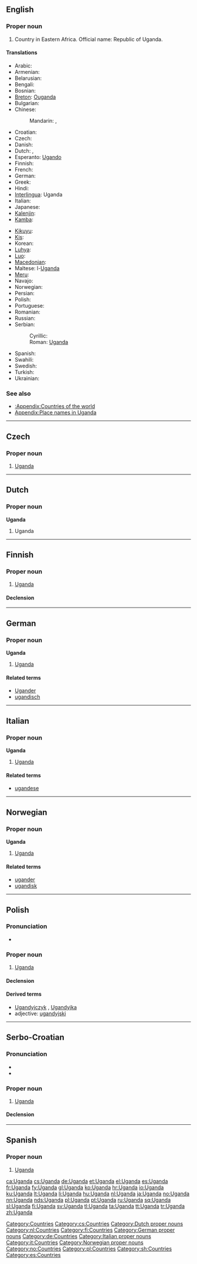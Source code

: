 ==English==
{{wikipedia}}

===Proper noun===
{{en-proper noun}}

# Country in Eastern Africa. Official name: Republic of Uganda.

====Translations====
{{trans-top|Republic of Uganda}}
* Arabic: {{t|ar|أوغندا|f|tr='ughanda}}
* Armenian: {{t-|hy|Ուգանդա|tr=Uganda}}
* Belarusian: {{t-|be|Уганда|f|tr=Uhánda|xs=Belarusian}}
* Bengali: {{t-|bn|উগান্ডা}}
* Bosnian: {{t-|bs|Uganda|f}}
* [[Breton]]: [[Ouganda]]
* Bulgarian: {{t-|bg|Уганда|f|tr=Ugánda}}
* Chinese:
*: Mandarin: {{t-|cmn|烏干達|sc=Hani}}, {{t-|cmn|乌干达|tr=Wūgāndá|sc=Hani}}
* Croatian: {{t+|hr|Uganda|f}}
* Czech: {{t+|cs|Uganda|f}}
* Danish: {{t-|da|Uganda}}
* Dutch: {{t+|nl|Uganda}}, {{t+|nl|Oeganda}}
* Esperanto: [[Ugando]]
* Finnish: {{t+|fi|Uganda}}
* French: {{t+|fr|Ouganda}}
* German: {{t+|de|Uganda}}
* Greek: {{t|el|Ουγκάντα|f|tr=Ougánda}}
* Hindi: {{t|hi|युगांडा|tr=yugāṇḍā|xs=Hindi}}
* [[Interlingua]]: Uganda
* Italian: {{t-|it|Uganda}}
* Japanese: {{t+|ja|ウガンダ|tr=Uganda}}
* [[Kalenjin]]: {{tø|kln|Uganda}}
* [[Kamba]]: {{tø|kam|Uganda}}
{{trans-mid}}
* [[Kikuyu]]: {{tø|ki|Uganda}}
* [[Kis]]: {{tø|kis|Uganda}}
* Korean: {{t+|ko|우간다|tr=Uganda|sc=Hang}}
* [[Luhya]]: {{tø|luy|Uganda}}
* [[Luo]]: {{tø|luo|Uganda}}
* [[Macedonian]]: {{t+|mk|Уганда|f|tr=Ugánda}}
* Maltese: l-[[Uganda]]
* [[Meru]]: {{tø|mer|Uganda}}
* Navajo: {{tø|nv|Yogénda}}
* Norwegian: {{t+|no|Uganda}}
* Persian: {{t-|fa|اوگاندا|tr=Ugândâ|xs=Persian}}
* Polish: {{t+|pl|Uganda}}
* Portuguese: {{t+|pt|Uganda}}
* Romanian: {{t-|ro|Uganda|f}}
* Russian: {{t+|ru|Уганда|f|tr=Ugánda}}
* Serbian:
*: Cyrillic: {{t-|sr|Уганда|f|sc=Cyrl}}
*: Roman: [[Uganda#Serbian|Uganda]] {{f}}
* Spanish: {{t+|es|Uganda}}
* Swahili: {{t-|sw|Uganda|xs=Swahili}}
* Swedish: {{t+|sv|Uganda}}
* Turkish: {{t|tr|Uganda}}
* Ukrainian: {{t+|uk|Уганда|f|tr=Uhánda|xs=Ukrainian}}
{{trans-bottom}}

===See also===
* [[:Appendix:Countries of the world]]
* [[Appendix:Place names in Uganda]]

[[Category:Countries]]

----

==Czech==

===Proper noun===
{{cs-proper noun|g=f}}

# [[#English|Uganda]]

[[Category:cs:Countries]]

----

==Dutch==

===Proper noun===
'''Uganda''' {{f}}

# Uganda

[[Category:Dutch proper nouns]]
[[Category:nl:Countries]]

----

==Finnish==
{{wikipedia|lang=fi}}

===Proper noun===
{{infl|fi|proper noun}}

# [[#English|Uganda]]

====Declension====
{{fi-decl-kala|Ugand|nopl=1}}

[[Category:fi:Countries]]

----

==German==

===Proper noun===
'''Uganda'''

# [[#English|Uganda]]

====Related terms====
* [[Ugander]]
* [[ugandisch]]

[[Category:German proper nouns]]
[[Category:de:Countries]]

----

==Italian==
{{wikipedia|lang=it}}

===Proper noun===
'''Uganda'''  {{f}}

# [[#English|Uganda]]

====Related terms====
* [[ugandese]]

[[Category:Italian proper nouns]]
[[Category:it:Countries]]

----

==Norwegian==

===Proper noun===
'''Uganda'''

# [[#English|Uganda]]

====Related terms====
* [[ugander]]
* [[ugandisk]]

[[Category:Norwegian proper nouns]]
[[Category:no:Countries]]

----

==Polish==

===Pronunciation===
* {{IPA|/uˈɡan̪d̪a/|lang=pl}}

===Proper noun===
{{infl|pl|proper noun|g=f}}

# [[#English|Uganda]]

====Declension====
{{pl-decl-noun-sing
|Uganda
|Ugandy
|Ugandzie
|Ugandę
|Ugandą
|Ugandzie
|Ugando
}}

====Derived terms====
* [[Ugandyjczyk]] {{m}}, [[Ugandyjka]] {{f}}
* adjective: [[ugandyjski]]

[[Category:pl:Countries]]

----

==Serbo-Croatian==

===Pronunciation===
* {{IPA|/ǔɡaːnda/|lang=sh}}
* {{hyphenation|U|gan|da}}

===Proper noun===
{{sh-proper-noun|g=f|head=Ùgānda|r|Уганда|У̀га̄нда}}

# [[#English|Uganda]]

====Declension====
{{sh-decl-noun-unc
|Uganda
|Ugande
|Ugandi
|Ugandu
|Ugando
|Ugandi
|Ugandom
}}

[[Category:sh:Countries]]

----

==Spanish==
{{wikipedia|lang=es}}

===Proper noun===
{{es-proper noun}}

# [[#English|Uganda]]

[[Category:es:Countries]]

[[ca:Uganda]]
[[cs:Uganda]]
[[de:Uganda]]
[[et:Uganda]]
[[el:Uganda]]
[[es:Uganda]]
[[fr:Uganda]]
[[fy:Uganda]]
[[gl:Uganda]]
[[ko:Uganda]]
[[hr:Uganda]]
[[io:Uganda]]
[[ku:Uganda]]
[[lt:Uganda]]
[[li:Uganda]]
[[hu:Uganda]]
[[nl:Uganda]]
[[ja:Uganda]]
[[no:Uganda]]
[[nn:Uganda]]
[[nds:Uganda]]
[[pl:Uganda]]
[[pt:Uganda]]
[[ru:Uganda]]
[[sq:Uganda]]
[[sl:Uganda]]
[[fi:Uganda]]
[[sv:Uganda]]
[[tl:Uganda]]
[[ta:Uganda]]
[[tt:Uganda]]
[[tr:Uganda]]
[[zh:Uganda]]